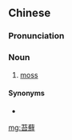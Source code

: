 {{also|苔藓}}
==Chinese==
{{zh-forms|s=苔藓}}

===Pronunciation===
{{zh-pron
|m=táixiǎn
|c=toi4 sin2
|cat=n
}}

===Noun===
{{zh-noun}}

# [[moss]] {{gloss|plants of the division Bryophyta}}

====Synonyms====
* {{zh-l|青苔}}

[[mg:苔蘚]]